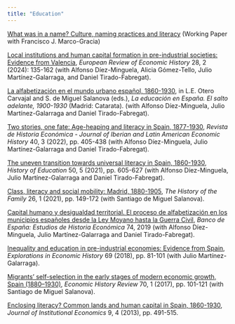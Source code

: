 ```yaml
---
title: "Education"
---
```


[What was in a name? Culture, naming practices and literacy](https://cepr.org/publications/dp19625) (Working Paper with Francisco J. Marco-Gracia)

[Local institutions and human capital formation in pre-industrial societies: Evidence from Valencia](https://doi.org/10.1093/ereh/head022), *European Review of Economic History* 28, 2 (2024): 135-162 (with Alfonso Díez-Minguela, Alicia Gómez-Tello, Julio Martínez-Galarraga, and Daniel Tirado-Fabregat).

[La alfabetización en el mundo urbano español, 1860-1930](https://www.catarata.org/libro/la-educacion-en-espana_142417/), in L.E. Otero Carvajal and S. de Miguel Salanova (eds.), *La educación en España. El salto adelante, 1900-1930* (Madrid: Catarata). (with Alfonso Díez-Minguela, Julio Martínez-Galarraga and Daniel Tirado-Fabregat).

[Two stories, one fate: Age-heaping and literacy in Spain, 1877-1930](https://doi.org/10.1017/S0212610921000033), *Revista de Historia Económica - Journal of Iberian and Latin American Economic History* 40, 3 (2022), pp. 405-438 (with Alfonso Díez-Minguela, Julio Martínez-Galarraga and Daniel Tirado-Fabregat).

[The uneven transition towards universal literacy in Spain, 1860-1930](https://doi.org/10.1080/0046760X.2021.1890237), *History of Education* 50, 5 (2021), pp. 605-627 (with Alfonso Díez-Minguela, Julio Martínez-Galarraga and Daniel Tirado-Fabregat).

[Class, literacy and social mobility: Madrid, 1880-1905](https://doi.org/10.1080/1081602X.2020.1853587), *The History of the Family* 26, 1 (2021), pp. 149-172 (with Santiago de Miguel Salanova).

[Capital humano y desigualdad territorial. El proceso de alfabetización en los municipios españoles desde la Ley Moyano hasta la Guerra Civil](https://www.bde.es/f/webbde/SES/Secciones/Publicaciones/PublicacionesSeriadas/EstudiosHistoriaEconomica/Fic/roja74.pdf), *Banco de España: Estudios de Historia Económica* 74, 2019 (with Alfonso Díez-Minguela, Julio Martínez-Galarraga and Daniel Tirado-Fabregat).

[Inequality and education in pre-industrial economies: Evidence from Spain](https://doi.org/10.1016/j.eeh.2017.12.003), *Explorations in Economic History* 69 (2018), pp. 81-101 (with Julio Martínez-Galarraga).

[Migrants’ self-selection in the early stages of modern economic growth, Spain (1880–1930)](https://doi.org/10.1111/ehr.12332), *Economic History Review* 70, 1 (2017), pp. 101-121 (with Santiago de Miguel Salanova).

[Enclosing literacy? Common lands and human capital in Spain, 1860-1930](https://doi.org/10.1017/S1744137413000209), *Journal of Institutional Economics* 9, 4 (2013), pp. 491-515.